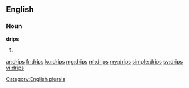 ==English==

===Noun===
'''drips'''

# {{plural of|drip}}

[[Category:English plurals]]

[[ar:drips]]
[[fr:drips]]
[[ku:drips]]
[[mg:drips]]
[[ml:drips]]
[[my:drips]]
[[simple:drips]]
[[sv:drips]]
[[vi:drips]]